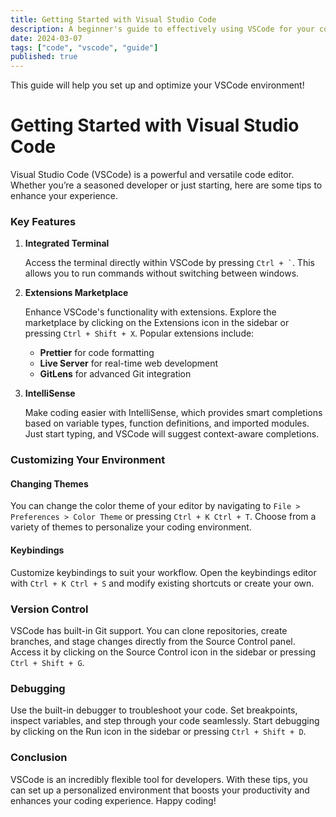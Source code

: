```yaml
---
title: Getting Started with Visual Studio Code
description: A beginner's guide to effectively using VSCode for your coding projects.
date: 2024-03-07
tags: ["code", "vscode", "guide"]
published: true
---
```


<Callout type="info">
  This guide will help you set up and optimize your VSCode environment!
</Callout>

# Getting Started with Visual Studio Code

Visual Studio Code (VSCode) is a powerful and versatile code editor. Whether you’re a seasoned developer or just starting, here are some tips to enhance your experience.

### Key Features

1. **Integrated Terminal**

   Access the terminal directly within VSCode by pressing `` Ctrl + ` ``. This allows you to run commands without switching between windows.

2. **Extensions Marketplace**

   Enhance VSCode's functionality with extensions. Explore the marketplace by clicking on the Extensions icon in the sidebar or pressing `Ctrl + Shift + X`. Popular extensions include:

   - **Prettier** for code formatting
   - **Live Server** for real-time web development
   - **GitLens** for advanced Git integration

3. **IntelliSense**

   Make coding easier with IntelliSense, which provides smart completions based on variable types, function definitions, and imported modules. Just start typing, and VSCode will suggest context-aware completions.

### Customizing Your Environment

#### Changing Themes

You can change the color theme of your editor by navigating to `File > Preferences > Color Theme` or pressing `Ctrl + K Ctrl + T`. Choose from a variety of themes to personalize your coding environment.

#### Keybindings

Customize keybindings to suit your workflow. Open the keybindings editor with `Ctrl + K Ctrl + S` and modify existing shortcuts or create your own.

### Version Control

VSCode has built-in Git support. You can clone repositories, create branches, and stage changes directly from the Source Control panel. Access it by clicking on the Source Control icon in the sidebar or pressing `Ctrl + Shift + G`.

### Debugging

Use the built-in debugger to troubleshoot your code. Set breakpoints, inspect variables, and step through your code seamlessly. Start debugging by clicking on the Run icon in the sidebar or pressing `Ctrl + Shift + D`.

### Conclusion

VSCode is an incredibly flexible tool for developers. With these tips, you can set up a personalized environment that boosts your productivity and enhances your coding experience. Happy coding!

